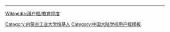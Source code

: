 {{Userbox
  |border-c = #ffdd77
  |border-s = 1
  |id-c     = #ddff66
  |id-s     = 10
  |id-fc    = #fff
  |info-c   = #ddff33
  |info-s   = 10
  |info-fc  = #000
  |id       = 内蒙古<br>工业
  |info     = 这个用户是<span class="org">'''[[内蒙古工业大学]]'''</span>的校友、学生或老师。
}}

<includeonly>
[[Category:内蒙古工业大学维基人|{{PAGENAME}}]]
</includeonly>

<noinclude>
<div style="clear:both">
----
[[Wikipedia:用户框/教育程度]]</div>
[[Category:内蒙古工业大学维基人]]
[[Category:中国大陆学校用户框模板]]
</noinclude>